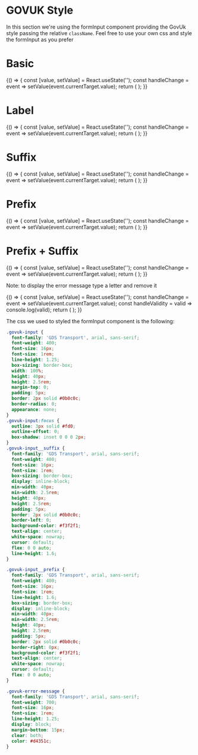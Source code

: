 
<Meta title="DCXLibrary/Form/Input/Styled" component={FormInput} />

# GOVUK Style

In this section we're using the formInput component providing the GovUk style passing the relative `className`. Feel free to use your own css and style the formInput as you prefer

# Basic

<Canvas>
  <Story name="basic">
    {() => {
      const [value, setValue] = React.useState('');
      const handleChange = event => setValue(event.currentTarget.value);
      return (
        <FormInput
          name="text"
          type="text"
          inputProps={{ className: 'govuk-input' }}
          value={value}
          onChange={handleChange}
          ariaLabel="standard-input"
        />
      );
    }}
  </Story>
</Canvas>

# Label

<Canvas>
  <Story name="label">
    {() => {
      const [value, setValue] = React.useState('');
      const handleChange = event => setValue(event.currentTarget.value);
      return (
        <FormInput
          name="text"
          type="text"
          label="User Reference (Optional)"
          inputProps={{ id: 'user-reference', className: 'govuk-input' }}
          labelProps={{ htmlFor: 'user-reference', className: 'govuk-label' }}
          value={value}
          onChange={handleChange}
          ariaLabel="standard-input"
          inputDivProps={{}}
        />
      );
    }}
  </Story>
</Canvas>

# Suffix

<Canvas>
  <Story name="suffix">
    {() => {
      const [value, setValue] = React.useState('');
      const handleChange = event => setValue(event.currentTarget.value);
      return (
        <FormInput
          name="text0"
          type="text"
          inputClassName="govuk-input"
          value={value}
          onChange={handleChange}
          suffix={{
            properties: {
              className: "govuk-input__suffix",
              'aria-hidden': "true"
            },
            content: 'kg'
          }}
          ariaLabel="standard-input-suffix"
        />
      );
    }}
  </Story>
</Canvas>

# Prefix

<Canvas>
  <Story name="prefix">
    {() => {
      const [value, setValue] = React.useState('');
      const handleChange = event => setValue(event.currentTarget.value);
      return (
        <FormInput
          name="text2"
          type="text"
          inputClassName="govuk-input"
          value={value}
          onChange={handleChange}
          prefix={{
            properties: {
              className: "govuk-input__suffix",
              'aria-hidden': "true"
            },
            content: '£'
          }}
          aria-label="standard-input-pre-post-fix"
        />
      );
    }}
  </Story>
</Canvas>

# Prefix + Suffix

<Canvas>
  <Story name="prefix+suffix">
    {() => {
      const [value, setValue] = React.useState('');
      const handleChange = event => setValue(event.currentTarget.value);
      return (
        <FormInput
          name="text2"
          type="text"
          inputClassName="govuk-input"
          value={value}
          onChange={handleChange}
          suffix={{
            properties: {
              className: "govuk-input__suffix",
              'aria-hidden': "true"
            },
            content: 'per item'
          }}
          prefix={{
            properties: {
              className: "govuk-input__suffix",
              'aria-hidden': "true"
            },
            content: '£'
          }}
          aria-label="standard-input-pre-post-fix"
        />
      );
    }}
  </Story>
</Canvas>

Note: to display the error message type a letter and remove it

<Canvas>
  <Story name="error-message">
    {() => {
      const [value, setValue] = React.useState('');
      const handleChange = event => setValue(event.currentTarget.value);
      const handleValidity = valid => console.log(valid);
      return (
        <FormInput
          name="text3"
          type="text"
          value={value}
          onChange={handleChange}
          isValid={handleValidity}
          inputClassName="govuk-input"
          errorProps={{
            className: 'govuk-error-message',
          }}
          validation={{
            rule: {
              type: 'string',
              minLength: 1,
            },
            message: 'Enter an event name',
          }}
          errorMessage={{
            className: 'govuk-error-message',
          }}
          errorPosition="top"
          aria-label="standard-input-validation"
        />
      );
    }}
  </Story>
</Canvas>

The css we used to styled the formInput component is the following:

```css
.govuk-input {
  font-family: 'GDS Transport', arial, sans-serif;
  font-weight: 400;
  font-size: 16px;
  font-size: 1rem;
  line-height: 1.25;
  box-sizing: border-box;
  width: 100%;
  height: 40px;
  height: 2.5rem;
  margin-top: 0;
  padding: 5px;
  border: 2px solid #0b0c0c;
  border-radius: 0;
  appearance: none;
}
.govuk-input:focus {
  outline: 3px solid #fd0;
  outline-offset: 0;
  box-shadow: inset 0 0 0 2px;
}
.govuk-input__suffix {
  font-family: 'GDS Transport', arial, sans-serif;
  font-weight: 400;
  font-size: 16px;
  font-size: 1rem;
  box-sizing: border-box;
  display: inline-block;
  min-width: 40px;
  min-width: 2.5rem;
  height: 40px;
  height: 2.5rem;
  padding: 5px;
  border: 2px solid #0b0c0c;
  border-left: 0;
  background-color: #f3f2f1;
  text-align: center;
  white-space: nowrap;
  cursor: default;
  flex: 0 0 auto;
  line-height: 1.6;
}

.govuk-input__prefix {
  font-family: 'GDS Transport', arial, sans-serif;
  font-weight: 400;
  font-size: 16px;
  font-size: 1rem;
  line-height: 1.6;
  box-sizing: border-box;
  display: inline-block;
  min-width: 40px;
  min-width: 2.5rem;
  height: 40px;
  height: 2.5rem;
  padding: 5px;
  border: 2px solid #0b0c0c;
  border-right: 0px;
  background-color: #f3f2f1;
  text-align: center;
  white-space: nowrap;
  cursor: default;
  flex: 0 0 auto;
}

.govuk-error-message {
  font-family: 'GDS Transport', arial, sans-serif;
  font-weight: 700;
  font-size: 16px;
  font-size: 1rem;
  line-height: 1.25;
  display: block;
  margin-bottom: 15px;
  clear: both;
  color: #d4351c;
}
```

<Props of={FormInput} />
